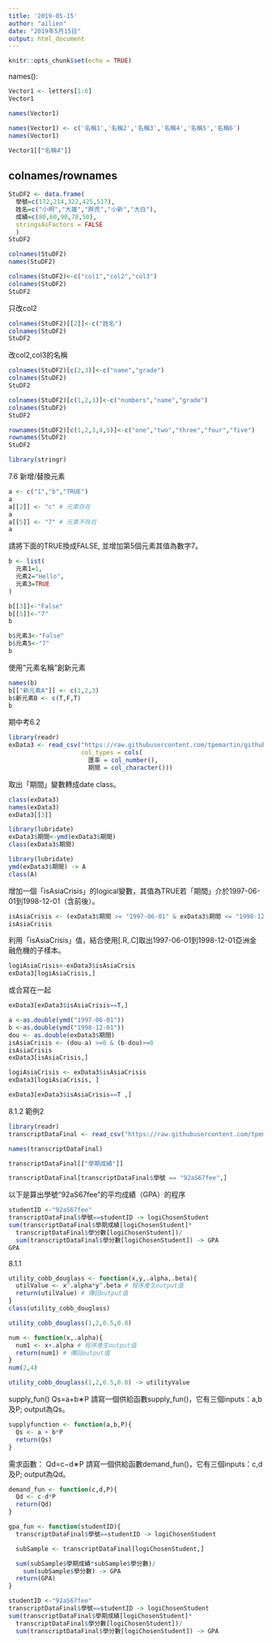 ```yaml
---
title: '2019-05-15'
author: "ailien"
date: "2019年5月15日"
output: html_document
---
```



```r
knitr::opts_chunk$set(echo = TRUE)
```

names():

```r
Vector1 <- letters[1:6]
Vector1

names(Vector1)
```

```r
names(Vector1) <- c('名稱1','名稱2','名稱3','名稱4','名稱5','名稱6')
names(Vector1)
```

```r
Vector1[["名稱4"]]
```

## colnames/rownames

```r
StuDF2 <- data.frame(
  學號=c(172,214,322,425,517),
  姓名=c("小明","大雄","胖虎","小新","大白"),
  成績=c(80,60,90,70,50),
  stringsAsFactors = FALSE
  )
StuDF2 
```

```r
colnames(StuDF2)
names(StuDF2)
```

```r
colnames(StuDF2)<-c("col1","col2","col3")
colnames(StuDF2)
StuDF2
```

只改col2
```r
colnames(StuDF2)[[2]]<-c("姓名")
colnames(StuDF2)
StuDF2
```

改col2,col3的名稱
```r
colnames(StuDF2)[c(2,3)]<-c("name","grade")
colnames(StuDF2)
StuDF2
```

```r
colnames(StuDF2)[c(1,2,3)]<-c("numbers","name","grade")
colnames(StuDF2)
StuDF2
```

```r
rownames(StuDF2)[c(1,2,3,4,5)]<-c("one","two","three","four","five")
rownames(StuDF2)
StuDF2
```


```r
library(stringr)

```

7.6 新增/替換元素

```r
a <- c("1","b","TRUE")
a
a[[2]] <- "c" # 元素存在
a
a[[5]] <- "7" # 元素不存在
a
```

請將下面的TRUE換成FALSE, 並增加第5個元素其值為數字7。

```r
b <- list(
  元素1=1,
  元素2="Hello",
  元素3=TRUE
)
```

```r
b[[3]]<-"False"
b[[5]]<-"7"
b
```

```r
b$元素3<-"False"
b$元素5<-"7"
b
```

使用"元素名稱"創新元素

```r
names(b)
b[["新元素A"]] <- c(1,2,3)
b$新元素B <- c(T,F,T)
b
```

期中考6.2







```r
library(readr)
exData3 <- read_csv("https://raw.githubusercontent.com/tpemartin/github-data/master/exData3.csv",
                    col_types = cols(
                      匯率 = col_number(),
                      期間 = col_character()))
```

取出「期間」變數轉成date class。
```r
class(exData3)
names(exData3)
exData3[[3]]
```



```r
library(lubridate)
exData3$期間<-ymd(exData3$期間)
class(exData3$期間)
```

```r
library(lubridate)
ymd(exData3$期間) -> A
class(A)
```

增加一個「isAsiaCrisis」的logical變數，其值為TRUE若「期間」介於1997-06-01到1998-12-01（含前後）。

```r
isAsiaCrisis <- (exData3$期間 >= "1997-06-01" & exData3$期間 <= "1998-12-01")
isAsiaCrisis
```

利用「isAsiaCrisis」值，結合使用[.R,.C]取出1997-06-01到1998-12-01亞洲金融危機的子樣本。

```r
logiAsiaCrisis<-exData3$isAsiaCrsis
exData3[logiAsiaCrisis,]
```
或合寫在一起

```r
exData3[exData3$isAsiaCrisis==T,]
```

```r
a <-as.double(ymd("1997-06-01"))
b <-as.double(ymd("1998-12-01"))
dou <- as.double(exData3$期間) 
isAsiaCrisis <- (dou-a) >=0 & (b-dou)>=0
isAsiaCrisis
exData3[isAsiaCrisis,]
```

```r
logiAsiaCrisis <- exData3$isAsiaCrisis
exData3[logiAsiaCrisis, ]
```

```r
exData3[exData3$isAsiaCrisis==T ,]
```

8.1.2 範例2

```r
library(readr)
transcriptDataFinal <- read_csv("https://raw.githubusercontent.com/tpemartin/github-data/master/transcriptDataFinal.csv")
```

```r
names(transcriptDataFinal)
```

```r
transcriptDataFinal[["學期成績"]]

```

```r
transcriptDataFinal[transcriptDataFinal$學號 == "92aS67fee",]
```



以下是算出學號“92aS67fee”的平均成績（GPA）的程序
```r
studentID <-"92aS67fee" 
transcriptDataFinal$學號==studentID -> logiChosenStudent
sum(transcriptDataFinal$學期成績[logiChosenStudent]*
  transcriptDataFinal$學分數[logiChosenStudent])/
  sum(transcriptDataFinal$學分數[logiChosenStudent]) -> GPA
GPA
```

8.1.1


```r
utility_cobb_douglass <- function(x,y,.alpha,.beta){
  utilValue <- x^.alpha*y^.beta # 程序產生output值
  return(utilValue) # 傳回output值
}
class(utility_cobb_douglass)
```

```r
utility_cobb_douglass(1,2,0.5,0.8)
```

```r
num <- function(x,.alpha){
  num1 <- x+.alpha # 程序產生output值
  return(num1) # 傳回output值
}
num(2,4)
```

```r
utility_cobb_douglass(1,2,0.5,0.8) -> utilityValue
```


supply_fun()
Qs=a+b∗P
請寫一個供給函數supply_fun()，它有三個inputs：a,b及P; output為Qs。
```r
supplyfunction <- function(a,b,P){
  Qs <- a + b*P
  return(Qs)
}
```

需求函數：
Qd=c−d∗P
請寫一個供給函數demand_fun()，它有三個inputs：c,d及P; output為Qd。
```r
demand_fun <- function(c,d,P){
  Qd <- c-d*P
  return(Qd)
}
```

```r
gpa_fun <- function(studentID){
  transcriptDataFinal$學號==studentID -> logiChosenStudent

  subSample <- transcriptDataFinal[logiChosenStudent,]

  sum(subSample$學期成績*subSample$學分數)/
    sum(subSample$學分數) -> GPA
  return(GPA)
}
```

```r
studentID <-"92aS67fee" 
transcriptDataFinal$學號==studentID -> logiChosenStudent
sum(transcriptDataFinal$學期成績[logiChosenStudent]*
  transcriptDataFinal$學分數[logiChosenStudent])/
  sum(transcriptDataFinal$學分數[logiChosenStudent]) -> GPA
```



